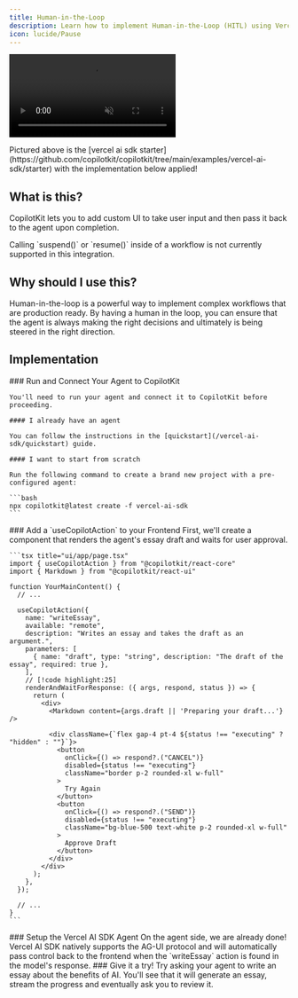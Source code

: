```yaml
---
title: Human-in-the-Loop
description: Learn how to implement Human-in-the-Loop (HITL) using Vercel AI SDK Agents.
icon: lucide/Pause
---
```



<video
  src="https://cdn.copilotkit.ai/docs/copilotkit/images/coagents/node-hitl.mp4"
  className="rounded-lg shadow-xl"
  loop
  playsInline
  controls
  autoPlay
  muted
/>

<Callout type="info">
  Pictured above is the [vercel ai sdk starter](https://github.com/copilotkit/copilotkit/tree/main/examples/vercel-ai-sdk/starter) with the implementation below applied!
</Callout>

## What is this?

CopilotKit lets you to add custom UI to take user input and then pass it back to the agent upon completion.

<Callout type="warning">
Calling `suspend()` or `resume()` inside of a workflow is not currently supported in this integration.
</Callout>

## Why should I use this?

Human-in-the-loop is a powerful way to implement complex workflows that are production ready. By having a human in the loop,
you can ensure that the agent is always making the right decisions and ultimately is being steered in the right direction.

## Implementation

<Steps>
  <Step>
    ### Run and Connect Your Agent to CopilotKit

    You'll need to run your agent and connect it to CopilotKit before proceeding.

    #### I already have an agent

    You can follow the instructions in the [quickstart](/vercel-ai-sdk/quickstart) guide.

    #### I want to start from scratch

    Run the following command to create a brand new project with a pre-configured agent:

    ```bash
    npx copilotkit@latest create -f vercel-ai-sdk
    ```
  </Step>

  <Step>
    ### Add a `useCopilotAction` to your Frontend
    First, we'll create a component that renders the agent's essay draft and waits for user approval.

    ```tsx title="ui/app/page.tsx"
    import { useCopilotAction } from "@copilotkit/react-core"
    import { Markdown } from "@copilotkit/react-ui"

    function YourMainContent() {
      // ...

      useCopilotAction({
        name: "writeEssay",
        available: "remote",
        description: "Writes an essay and takes the draft as an argument.",
        parameters: [
          { name: "draft", type: "string", description: "The draft of the essay", required: true },
        ],
        // [!code highlight:25]
        renderAndWaitForResponse: ({ args, respond, status }) => {
          return (
            <div>
              <Markdown content={args.draft || 'Preparing your draft...'} />

              <div className={`flex gap-4 pt-4 ${status !== "executing" ? "hidden" : ""}`}>
                <button
                  onClick={() => respond?.("CANCEL")}
                  disabled={status !== "executing"}
                  className="border p-2 rounded-xl w-full"
                >
                  Try Again
                </button>
                <button
                  onClick={() => respond?.("SEND")}
                  disabled={status !== "executing"}
                  className="bg-blue-500 text-white p-2 rounded-xl w-full"
                >
                  Approve Draft
                </button>
              </div>
            </div>
          );
        },
      });

      // ...
    }
    ```
  </Step>

  <Step>
    ### Setup the Vercel AI SDK Agent
    On the agent side, we are already done! Vercel AI SDK natively supports the AG-UI protocol and will automatically
    pass control back to the frontend when the `writeEssay` action is found in the model's response.
  </Step>
  <Step>
    ### Give it a try!
    Try asking your agent to write an essay about the benefits of AI. You'll see that it will generate an essay,
    stream the progress and eventually ask you to review it.
  </Step>
</Steps>
